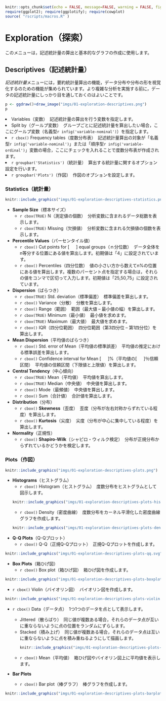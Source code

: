 ```r
knitr::opts_chunk$set(echo = FALSE, message=FALSE, warning = FALSE, fig.align = 'center', out.width='80%')
require(ggplot2); require(ggplotify); require(cowplot)
source( "rscripts/macros.R" )
```

# Exploration（探索）{#ch:exploration}

このメニューは，記述統計量の算出と基本的なグラフの作成に使用します。

## Descriptives（記述統計量）{#sec:exploration-descriptives}

*記述統計量*メニューには，要約統計量算出の機能，データ分布や分布の形を視覚化するのための機能が集められています。より複雑な分析を実施する前に，データの記述統計量にしっかり目を通しておくのはよいことです。

```r
p <- ggdraw()+draw_image("imgs/01-exploration-descriptives.png")
p
```

<li> Variables（変数）　記述統計量の算出を行う変数を指定します。</li>

<li> Split by（グールプ変数）　グループごとに記述統計量を算出したい場合，ここにグールプ変数（名義型`r infig('variable-nominal')`）を指定します。</li>

<li> `r cbox()` Frequency tables（度数分布表）　記述統計量算出の対象が「名義型`r infig('variable-nominal')`」または「順序型`r infig('variable-ordinal')`」変数の場合，ここにチェックを入れることで度数分布表が作成されます。</li>

<li> `r groupbar('Statistics')`（統計量）　算出する統計量に関するオプション設定を行います。</li>
<li> `r groupbar('Plots')`（作図）　作図のオプションを設定します。</li>

### Statistics（統計量）{#sec:exploration-descriptives-statistics}
```r
knitr::include_graphics("imgs/01-exploration-descriptives-statistics.png")
```
+ **Sample Size**（標本サイズ）
  - `r cbox(TRUE)` N（測定値の個数）　分析変数に含まれるデータ総数を表示します。
  - `r cbox(TRUE)` Missing（欠損値）　分析変数に含まれる欠損値の個数を表示します。

+ **Percentile Values**（パーセンタイル値）
  - `r cbox()` Cut points for [ &emsp; ] equal groups（ｎ分位数）　データ全体をn等分する位置にある値を算出します。初期値は「4」に設定されています。
  - `r cbox()` Percentiles（四分位数）　値の小さい方から数えてn%の位置にある値を算出します。複数のパーセント点を指定する場合は，それらの値をコンマで区切って入力します。初期値は「25,50,75」に設定されています。

+ **Dispersion**（ばらつき）
  - `r cbox(TRUE)` Std. deviation（標準偏差）　標準偏差を算出します。
  - `r cbox()` Variance（分散）　分散を算出します。
  - `r cbox()` Range（範囲）　範囲（最大値 – 最小値の幅）を算出します。
  - `r cbox(TRUE)` Minimum（最小値）　最小値を求めます。
  - `r cbox(TRUE)` Maximum（最大値）　最大値を求めます。
  - `r cbox()` IQR（四分位範囲）　四分位範囲（第3四分位 – 第1四分位）を算出します。

+ **Mean Dispersion**（平均値のばらつき）
  - `r cbox()` Std. error of Mean（平均値の標準誤差）　平均値の推定における標準誤差を算出します。
  - `r cbox()` Confidence interval for Mean [ &emsp; ]%（平均値の[ &emsp; ]％信頼区間）　平均値の信頼区間（下限値と上限値）を算出します。

+ **Central Tendency**（中心傾向）
  - `r cbox(TRUE)` Mean（平均値）　平均値を算出します。
  - `r cbox(TRUE)` Median（中央値）　中央値を算出します。
  - `r cbox()` Mode（最頻値）　中央値を算出します。
  - `r cbox()` Sum（合計値）　合計値を算出します。

+ **Distribution**（分布）
  - `r cbox()` **Skewness**（歪度）　歪度（分布が左右対称からずれている程度）を算出します。
  - `r cbox()` **Kurtosis**（尖度）　尖度（分布が中心に集中している程度）を算出します。

+ **Normality**（正規性）
  - `r cbox()` **Shapiro-Wilk**（シャピロ・ウィルク検定）　分布が正規分布からずれているかどうかを検定します。

### Plots（作図）{#sec:exploration-descriptives-plots}

```r
knitr::include_graphics("imgs/01-exploration-descriptives-plots.png")
```

+ **Histograms**（ヒストグラム）
  - `r cbox()` Histogram（ヒストグラム）　度数分布をヒストグラムとして図示します。
```r
knitr::include_graphics("imgs/01-exploration-descriptives-plots-histogram.svg")
```

  - `r cbox()` Density（密度曲線）　度数分布をカーネル平滑化した密度曲線グラフを作成します。
```r
knitr::include_graphics("imgs/01-exploration-descriptives-plots-density.svg")
```

+ **Q-Q Plots**（Q-Qプロット）
  - `r cbox()` Q-Q（正規Q-Qプロット）　正規Q-Qプロットを作成します。

```r
knitr::include_graphics("imgs/01-exploration-descriptives-plots-qq.svg")
```

+ **Box Plots**（箱ひげ図）
  - `r cbox()` Box plot（箱ひげ図）　箱ひげ図を作成します。

```r
knitr::include_graphics("imgs/01-exploration-descriptives-plots-boxplot.svg")
```

  - `r cbox()` Violin（バイオリン図）　バイオリン図を作成します。
 
```r
knitr::include_graphics("imgs/01-exploration-descriptives-plots-violin.svg")
```

  <ul>
  <li>`r cbox()` Data（データ点）　1つ1つのデータを点として表示します。</li>

  <ul>
    <li>Jittered（散らばり）　同じ値が複数ある場合，それらのデータ点が互いに重ならないように点の位置をランダムにずらします。</li>
    <li>Stacked（積み上げ）　同じ値が複数ある場合，それらのデータ点は互いに重ならないように点を積み重ねるようにして描画します。</li>
    
```r
knitr::include_graphics("imgs/01-exploration-descriptives-plots-data.svg")
```

  <li>`r cbox()` Mean（平均値）　箱ひげ図やバイオリン図上に平均値を表示します。</li>
  </ul></ul>

+ **Bar Plots**

  - `r cbox()` Bar plot（棒グラフ）　棒グラフを作成します。

 ```r
knitr::include_graphics("imgs/01-exploration-descriptives-plots-barplot.svg")
```
 